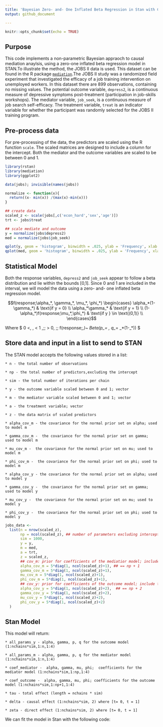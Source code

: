 ```yaml
---
title: 'Bayesian Zero- and- One Inflated Beta Regression in Stan with Causal Mediation'
output: github_document

---
```



```r
knitr::opts_chunk$set(echo = TRUE)
```
## Purpose

This code implements a non-parametric Bayesian appraoch to causal mediation anaylsis, using a zero-one inflated beta regression model in STAN.To illustrate the method, the JOBS II data is used. This dataset can be found in the R package [`mediation`](https://cran.r-project.org/web/packages/mediation/index.html).The JOBS II study was a randomized field experiment that investigated the efficacy of a job training intervention on unemployed workers. In this dataset there are 899 observations, containing no missing values. The potential outcome variable, `depress2`, is a continuous measure of depressive symptoms post-treatment (participation in job-skills workshops). The mediator variable, `job_seek`, is a continuous measure of job search self-efficacy. The treatment variable, `treat` is an indicator variable for whether the participant was randomly selected for the JOBS II training program. 


## Pre-process data

For pre-processing of the data, the predictors are scaled using the R function `scale`. The scaled matrices are designed to include a column for the intercept. Both the mediator and the outcome variables are scaled to be between 0 and 1.

```r
library(rstan)
library(mediation)
library(ggplot2)

data(jobs); invisible(names(jobs))

normalize <- function(x){ 
  return((x- min(x)) /(max(x)-min(x)))
}

## create data 
scaled_z <- scale(jobs[,c('econ_hard','sex','age')])
trt <- jobs$treat

## scale mediate and outcome
y = normalize(jobs$depress2)
med = normalize(jobs$job_seek)

qplot(y, geom = 'histogram', binwidth = .025, ylab = 'Frequency', xlab = 'Measure of Depression', fill=I('white'), col=I('blue')) + theme_bw() + theme(panel.grid.minor = element_blank())
qplot(med, geom = 'histogram', binwidth = .025, ylab = 'Frequency', xlab = 'Measure of Confidence/Self- Efficacy in Job Search', fill=I('white'), col=I('blue')) + theme_bw() + theme(panel.grid.minor = element_blank())

```

## Statistical Model
Both the response variables, `depress2` and `job_seek` appear to follow a beta distribution and lie within the bounds [0,1]. Since 0 and 1 are included in the interval, we will model the data using a zero- and- one inflated beta regression model.

$$f(response;\alpha_*, \gamma_*, \mu_*, \phi_*)
  \begin{cases}
        \alpha_*(1-\gamma_*) & \text{if  y = 0} \\
        \alpha_*\gamma_* & \text{if  y = 1} \\
        (1-\alpha_*)f(response;\mu_*,\phi_*) & \text{if  y } \in \text{(0,1)} \\
  \end{cases}$$

Where $ 0 <\alpha, \gamma, \mu < 1 ,\;\; \phi > 0, \;\; f(response;\mu_*,\phi_*)~ Beta(p_*= \mu_*\phi_*, q_*= \phi_*(1-\mu_*)) $

## Store data and input in a list to send to STAN

The STAN model accepts the following values stored in a list:

    * n - the total number of observations
    
    * np - the total number of predictors,excluding the intercept
    
    * sim - the total number of iterations per chain
        
    * y - the outcome variable scaled between 0 and 1; vector
    
    * m - the mediator variable scaled between 0 and 1; vector
    
    * a - the treatment variable; vector
    
    * z - the data matrix of scaled predictors
    
    * alpha_cov_m - the covariance for the normal prior set on alpha; used to model m
    
    * gamma_cov_m -  the covariance for the normal prior set on gamma; used to model m
    
    * mu_cov_m -  the covariance for the normal prior set on mu; used to model m
    
    * phi_cov_m -  the covariance for the normal prior set on phi; used to model m
    
    * alpha_cov_y - the covariance for the normal prior set on alpha; used to model y
    
    * gamma_cov_y -  the covariance for the normal prior set on gamma; used to model y
    
    * mu_cov_y -  the covariance for the normal prior set on mu; used to model y
    
    * phi_cov_y -  the covariance for the normal prior set on phi; used to model y

```r
jobs_data <-
  list(n = nrow(scaled_z),
       np = ncol(scaled_z), ## number of parameters excluding intercept
       sim = 1000,
       y = y,
       m = med,
       a = trt,
       z = scaled_z,    
       ## cov_m: prior for coefficients of the mediatior model; include treatment, do NOT include the intercept or mediator
       alpha_cov_m = 5*diag(1, ncol(scaled_z)+1), ## == np + 1
       gamma_cov_m = 5*diag(1, ncol(scaled_z)+1),
       mu_cov_m = 5*diag(1, ncol(scaled_z)+1),
       phi_cov_m = 5*diag(1, ncol(scaled_z)+1),
       ## cov_y: prior for coefficients of the outcome model; include the mediator and treatment, do not include the intercept
       alpha_cov_y = 5*diag(1, ncol(scaled_z)+2),  ## == np + 2
       gamma_cov_y = 5*diag(1, ncol(scaled_z)+2),
       mu_cov_y = 5*diag(1, ncol(scaled_z)+2),
       phi_cov_y = 5*diag(1, ncol(scaled_z)+2)
  )
```

## Stan Model
This model will return: 
    
    * all_params_y - alpha, gamma, p, q for the outcome model (1:nchains*sim,1:n,1:4)
    
    * all_params_m - alpha, gamma, p, q for the mediator model (1:nchains*sim,1:n,1:4)
    
    * coef_mediator -  alpha, gamma, mu, phi;  coefficients for the mediator model (1:nchains*sim,1:np,1:4)
    
    * coef_outcome -  alpha, gamma, mu, phi; coefficients for the outcome model (1:nchains*sim,1:np+1,1:4)
    
    * tau - total effect (length = nchains * sim)
    
    * delta - causal effect (1:nchains*sim, 2) where [t= 0, t = 1]
    
    * zeta - direct effect (1:nchains*sim, 2) where [t= 0, t = 1]

We can fit the model in Stan with the following code:

